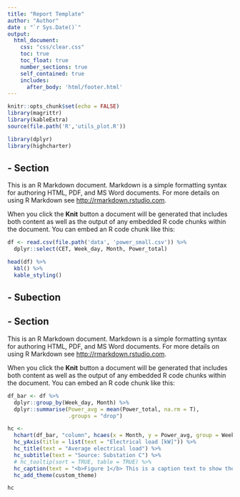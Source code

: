 ```yaml
---
title: "Report Template"
author: "Author"
date : "`r Sys.Date()`"
output:
  html_document:
    css: "css/clear.css"
    toc: true
    toc_float: true
    number_sections: true
    self_contained: true
    includes:
      after_body: 'html/footer.html'
---
```


```r
knitr::opts_chunk$set(echo = FALSE)
library(magrittr)
library(kableExtra)
source(file.path('R','utils_plot.R'))

library(dplyr)
library(highcharter)
```


<div class = "sectionbox">
# - Section

This is an R Markdown document. Markdown is a simple formatting syntax for authoring HTML, PDF, and MS Word documents. For more details on using R Markdown see <http://rmarkdown.rstudio.com>.

When you click the **Knit** button a document will be generated that includes both content as well as the output of any embedded R code chunks within the document. You can embed an R code chunk like this:

```r

df <- read.csv(file.path('data', 'power_small.csv')) %>%
  dplyr::select(CET, Week_day, Month, Power_total)

head(df) %>%
  kbl() %>%
  kable_styling()

```

## - Subection
</div>

<div class = "sectionbox">
# - Section

This is an R Markdown document. Markdown is a simple formatting syntax for authoring HTML, PDF, and MS Word documents. For more details on using R Markdown see <http://rmarkdown.rstudio.com>.

When you click the **Knit** button a document will be generated that includes both content as well as the output of any embedded R code chunks within the document. You can embed an R code chunk like this:

```r

df_bar <- df %>%
  dplyr::group_by(Week_day, Month) %>%
  dplyr::summarise(Power_avg = mean(Power_total, na.rm = T),
                   .groups = "drop")

hc <-
  hchart(df_bar, "column", hcaes(x = Month, y = Power_avg, group = Week_day)) %>%
  hc_yAxis(title = list(text = "Electrical load [kW]")) %>%
  hc_title(text = "Average electrical load") %>%
  hc_subtitle(text = "Source: Substation C") %>%
  # hc_tooltip(sort = TRUE, table = TRUE) %>%
  hc_caption(text = "<b>Figure 1</b> This is a caption text to show the style of this type of text") %>%
  hc_add_theme(custom_theme)

hc
```
</div>